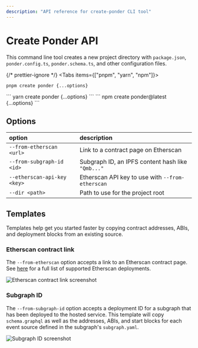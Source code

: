 ```yaml
---
description: "API reference for create-ponder CLI tool"
---
```



# Create Ponder API

This command line tool creates a new project directory with `package.json`, `ponder.config.ts`, `ponder.schema.ts`, and other configuration files.

{/* prettier-ignore */}
<Tabs items={["pnpm", "yarn", "npm"]}>
  <Tab>
```
pnpm create ponder {...options}
```
</Tab>
  <Tab>
```
yarn create ponder {...options}
```
</Tab>
  <Tab>
```
npm create ponder@latest {...options}
```
</Tab>
</Tabs>

## Options

| option                      | description                                       |
| :-------------------------- | :------------------------------------------------ |
| `--from-etherscan <url>`    | Link to a contract page on Etherscan              |
| `--from-subgraph-id <id>`   | Subgraph ID, an IPFS content hash like `"Qmb..."` |
| `--etherscan-api-key <key>` | Etherscan API key to use with `--from-etherscan`  |
| `--dir <path>`              | Path to use for the project root                  |

## Templates

Templates help get you started faster by copying contract addresses, ABIs, and deployment blocks from an existing source.

### Etherscan contract link

The `--from-etherscan` option accepts a link to an Etherscan contract page. See [here](https://github.com/ponder-sh/ponder/blob/main/packages/create-ponder/src/helpers/getEtherscanChainId.ts) for a full list of supported Etherscan deployments.

![Etherscan contract link screenshot](/etherscan-link.png)

### Subgraph ID

The `--from-subgraph-id` option accepts a deployment ID for a subgraph that has been deployed to the hosted service. This template will copy `schema.graphql` as well as the addresses, ABIs, and start blocks for each event source defined in the subgraph's `subgraph.yaml`.

![Subgraph ID screenshot](/subgraph-id.png)
